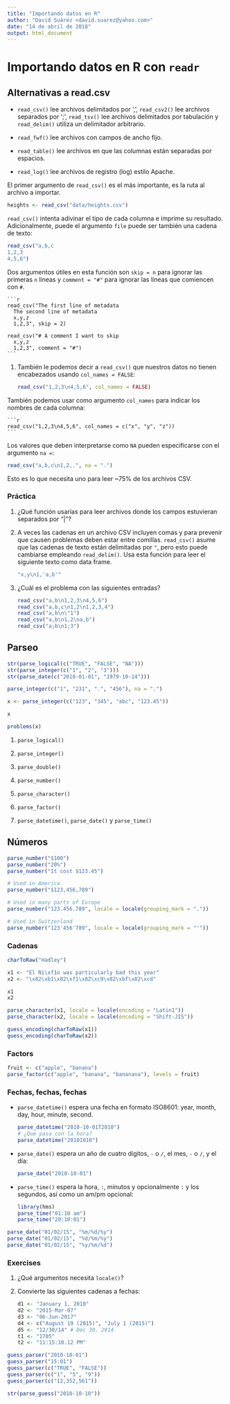 ```yaml
---
title: "Importando datos en R"
author: "David Suárez <david.suarez@yahoo.com>"
date: "14 de abril de 2018"
output: html_document
---
```


# Importando datos en R con `readr`

## Alternativas a read.csv

* `read_csv()` lee archivos delimitados por ',', `read_csv2()` lee archivos separados por ';', `read_tsv()` lee archivos delimitados por tabulación y `read_delim()` utiliza un delimitador arbitrario.

* `read_fwf()` lee archivos con campos de ancho fijo.

* `read_table()` lee archivos en que las columnas están separadas por espacios.

* `read_log()` lee archivos de registro (log) estilo Apache.

El primer argumento de `read_csv()` es el más importante, es la ruta al archivo a importar.

```r
heights <- read_csv("data/heights.csv")
```

`read_csv()` intenta adivinar el tipo de cada columna e imprime su resultado. Adicionalmente, puede el argumento `file` puede ser también una cadena de texto:

```r
read_csv("a,b,c
1,2,3
4,5,6")
```

Dos argumentos útiles en esta función son `skip = n` para ignorar las primeras `n` líneas y `comment = "#"` para ignorar las líneas que comiencen con  `#`.
    
    ```r
    read_csv("The first line of metadata
      The second line of metadata
      x,y,z
      1,2,3", skip = 2)
    
    read_csv("# A comment I want to skip
      x,y,z
      1,2,3", comment = "#")
    ```
    
1.  También le podemos decir a `read_csv()` que nuestros datos no tienen encabezados usando `col_names = FALSE`:
    
    ```r
    read_csv("1,2,3\n4,5,6", col_names = FALSE)
    ```
    
También podemos usar como argumento `col_names` para indicar los nombres de cada columna:
    
    ```r
    read_csv("1,2,3\n4,5,6", col_names = c("x", "y", "z"))
    ```

Los valores que deben interpretarse como `NA` pueden especificarse con el argumento `na =`:

```r
read_csv("a,b,c\n1,2,.", na = ".")
```

Esto es lo que necesita uno para leer ~75% de los archivos CSV.

### Práctica

1.  ¿Qué función usarías para leer archivos donde los campos estuvieran separados por "|"?
    
1.  A veces las cadenas en un archivo CSV incluyen comas y para prevenir que causen problemas deben estar entre comillas. `read_csv()` asume que las cadenas de texto están delimitadas por `"`, pero esto puede cambiarse empleando `read_delim()`. Usa esta función para leer el siguiente texto como data frame.
    
    ```r
    "x,y\n1,'a,b'"
    ```
    
1.  ¿Cuál es el problema con las siguientes entradas?
    
    ```r
    read_csv("a,b\n1,2,3\n4,5,6")
    read_csv("a,b,c\n1,2\n1,2,3,4")
    read_csv("a,b\n\"1")
    read_csv("a,b\n1,2\na,b")
    read_csv("a;b\n1;3")
    ```

## Parseo

```r
str(parse_logical(c("TRUE", "FALSE", "NA")))
str(parse_integer(c("1", "2", "3")))
str(parse_date(c("2010-01-01", "1979-10-14")))
```


```r
parse_integer(c("1", "231", ".", "456"), na = ".")
```



```r
x <- parse_integer(c("123", "345", "abc", "123.45"))
```



```r
x
```


```r
problems(x)
```


1.  `parse_logical()`

1. `parse_integer()`

1. `parse_double()`

1. `parse_number()` 

1.  `parse_character()`

1.  `parse_factor()`

1.  `parse_datetime()`, `parse_date()` y `parse_time()`


## Números

```r
parse_number("$100")
parse_number("20%")
parse_number("It cost $123.45")
```


```r
# Used in America
parse_number("$123,456,789")

# Used in many parts of Europe
parse_number("123.456.789", locale = locale(grouping_mark = "."))

# Used in Switzerland
parse_number("123'456'789", locale = locale(grouping_mark = "'"))
```

### Cadenas

```r
charToRaw("Hadley")
```


```r
x1 <- "El Ni\xf1o was particularly bad this year"
x2 <- "\x82\xb1\x82\xf1\x82\xc9\x82\xbf\x82\xcd"

x1
x2
```

```r
parse_character(x1, locale = locale(encoding = "Latin1"))
parse_character(x2, locale = locale(encoding = "Shift-JIS"))
```


```r
guess_encoding(charToRaw(x1))
guess_encoding(charToRaw(x2))
```

### Factors {#readr-factors}

```r
fruit <- c("apple", "banana")
parse_factor(c("apple", "banana", "bananana"), levels = fruit)
```

### Fechas, fechas, fechas

*   `parse_datetime()` espera una fecha en formato ISO8601: year, month, day, hour, minute, second.
    
    ```r
    parse_datetime("2010-10-01T2010")
    # ¿Qué pasa con la hora?
    parse_datetime("20101010")
    ```
    

*   `parse_date()` espera un año de cuatro dígitos, `-` o `/`, el mes, `-` o `/`, y el día:
    
    ```r
    parse_date("2010-10-01")
    ```

*   `parse_time()` espera la hora, `:`, minutos y opcionalmente `:` y los segundos, así como un am/pm opcional:
  
    ```r
    library(hms)
    parse_time("01:10 am")
    parse_time("20:10:01")
    ```
    

```r
parse_date("01/02/15", "%m/%d/%y")
parse_date("01/02/15", "%d/%m/%y")
parse_date("01/02/15", "%y/%m/%d")
```

### Exercises

1.  ¿Qué argumentos necesita `locale()`? 

1.  Convierte las siguientes cadenas a fechas:   

    ```r
    d1 <- "January 1, 2010"
    d2 <- "2015-Mar-07"
    d3 <- "06-Jun-2017"
    d4 <- c("August 19 (2015)", "July 1 (2015)")
    d5 <- "12/30/14" # Dec 30, 2014
    t1 <- "1705"
    t2 <- "11:15:10.12 PM"
    ```

```r
guess_parser("2010-10-01")
guess_parser("15:01")
guess_parser(c("TRUE", "FALSE"))
guess_parser(c("1", "5", "9"))
guess_parser(c("12,352,561"))

str(parse_guess("2010-10-10"))
```